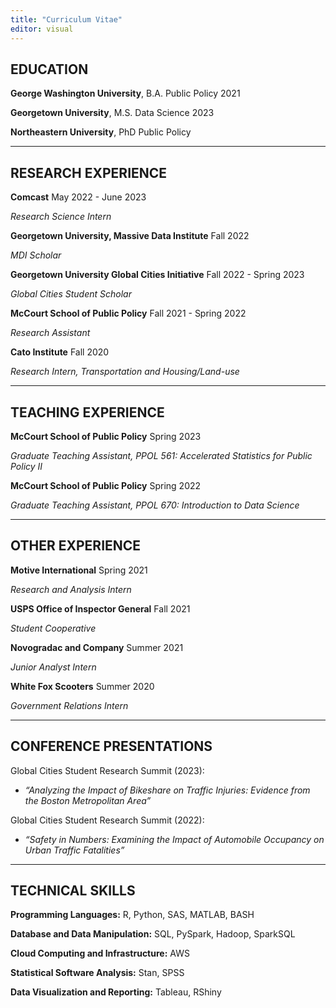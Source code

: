 ---
title: "Curriculum Vitae"
editor: visual
---

## EDUCATION

**George Washington University**, B.A. Public Policy \hfill 2021

**Georgetown University**, M.S. Data Science \hfill 2023

**Northeastern University**, PhD Public Policy \hfill

------------------------------------------------------------------------

## RESEARCH EXPERIENCE

**Comcast** \hfill May 2022 - June 2023

*Research Science Intern*

**Georgetown University, Massive Data Institute** \hfill Fall 2022

*MDI Scholar*

**Georgetown University Global Cities Initiative** \hfill Fall 2022 - Spring 2023

*Global Cities Student Scholar*

**McCourt School of Public Policy** \hfill Fall 2021 - Spring 2022

*Research Assistant*

**Cato Institute** \hfill Fall 2020

*Research Intern, Transportation and Housing/Land-use*

------------------------------------------------------------------------

## TEACHING EXPERIENCE

**McCourt School of Public Policy** \hfill Spring 2023

*Graduate Teaching Assistant, PPOL 561: Accelerated Statistics for Public Policy II*

**McCourt School of Public Policy** \hfill Spring 2022

*Graduate Teaching Assistant, PPOL 670: Introduction to Data Science*

------------------------------------------------------------------------

## OTHER EXPERIENCE

**Motive International** \hfill Spring 2021

*Research and Analysis Intern*

**USPS Office of Inspector General** \hfill Fall 2021

*Student Cooperative*

**Novogradac and Company** \hfill Summer 2021

*Junior Analyst Intern*

**White Fox Scooters** \hfill Summer 2020

*Government Relations Intern*

------------------------------------------------------------------------

## CONFERENCE PRESENTATIONS

Global Cities Student Research Summit (2023): 

- *"Analyzing the Impact of Bikeshare on Traffic Injuries: Evidence from the Boston Metropolitan Area"*

Global Cities Student Research Summit (2022): 

- *"Safety in Numbers: Examining the Impact of Automobile Occupancy on Urban Traffic Fatalities"*

------------------------------------------------------------------------

## TECHNICAL SKILLS

**Programming Languages:** R, Python, SAS, MATLAB, BASH

**Database and Data Manipulation:** SQL, PySpark, Hadoop, SparkSQL

**Cloud Computing and Infrastructure:** AWS

**Statistical Software Analysis:** Stan, SPSS

**Data Visualization and Reporting:** Tableau, RShiny


